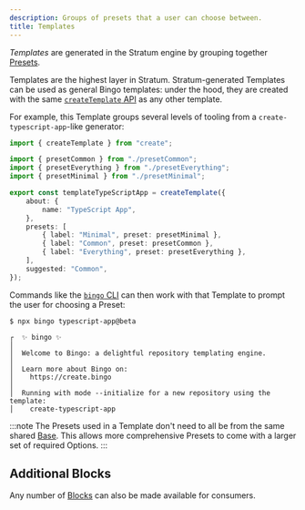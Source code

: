 ```yaml
---
description: Groups of presets that a user can choose between.
title: Templates
---
```


_Templates_ are generated in the Stratum engine by grouping together [Presets](/engines/stratum/concepts/presets).

Templates are the highest layer in Stratum.
Stratum-generated Templates can be used as general Bingo templates: under the hood, they are created with the same [`createTemplate` API](/build/apis/create-template) as any other template.

For example, this Template groups several levels of tooling from a `create-typescript-app`-like generator:

```ts
import { createTemplate } from "create";

import { presetCommon } from "./presetCommon";
import { presetEverything } from "./presetEverything";
import { presetMinimal } from "./presetMinimal";

export const templateTypeScriptApp = createTemplate({
	about: {
		name: "TypeScript App",
	},
	presets: [
		{ label: "Minimal", preset: presetMinimal },
		{ label: "Common", preset: presetCommon },
		{ label: "Everything", preset: presetEverything },
	],
	suggested: "Common",
});
```

Commands like the [`bingo` CLI](/cli) can then work with that Template to prompt the user for choosing a Preset:

```plaintext
$ npx bingo typescript-app@beta

┌  ✨ bingo ✨
│
│  Welcome to Bingo: a delightful repository templating engine.
│
│  Learn more about Bingo on:
│    https://create.bingo
│
│  Running with mode --initialize for a new repository using the template:
│    create-typescript-app
```

:::note
The Presets used in a Template don't need to all be from the same shared [Base](/engines/stratum/concepts/bases).
This allows more comprehensive Presets to come with a larger set of required Options.
:::

## Additional Blocks

Any number of [Blocks](/engines/stratum/concepts/blocks) can also be made available for consumers.
